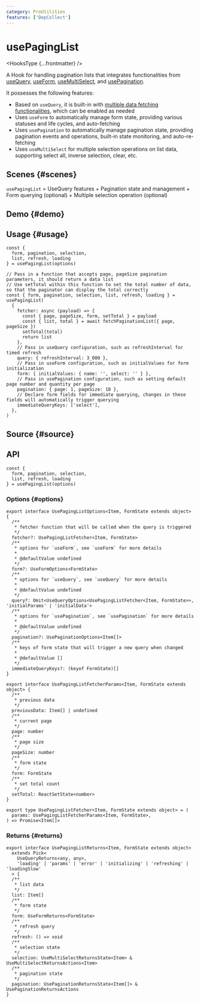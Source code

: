 ```yaml
---
category: ProUtilities
features: ['DepCollect']
---
```


# usePagingList


<HooksType {...frontmatter} />

<Since version='v1.7.0' />

A Hook for handling pagination lists that integrates functionalities from [useQuery](/reference/use-query), [useForm](/reference/use-form), [useMultiSelect](/reference/use-multi-select), and [usePagination](/reference/use-pagination).

It possesses the following features:

- Based on `useQuery`, it is built-in with [multiple data fetching functionalities](/reference/use-query#usage), which can be enabled as needed
- Uses `useForm` to automatically manage form state, providing various statuses and life cycles, and auto-fetching
- Uses `usePagination` to automatically manage pagination state, providing pagination events and operations, built-in state monitoring, and auto-re-fetching
- Uses `useMultiSelect` for multiple selection operations on list data, supporting select all, inverse selection, clear, etc.

## Scenes \{#scenes}

`usePagingList` = UseQuery features + Pagination state and management + Form querying (optional) + Multiple selection operation (optional)

## Demo \{#demo}


<App />

## Usage \{#usage} 

```tsx
const {
  form, pagination, selection,
  list, refresh, loading
} = usePagingList(options)

// Pass in a function that accepts page, pageSize pagination parameters, it should return a data list
// Use setTotal within this function to set the total number of data, so that the paginator can display the total correctly
const { form, pagination, selection, list, refresh, loading } = usePagingList(
  {
    fetcher: async (payload) => {
      const { page, pageSize, form, setTotal } = payload
      const { list, total } = await fetchPaginationList({ page, pageSize })
      setTotal(total)
      return list
    },
    // Pass in useQuery configuration, such as refreshInterval for timed refresh
    query: { refreshInterval: 3_000 },
    // Pass in useForm configuration, such as initialValues for form initialization
    form: { initialValues: { name: '', select: '' } },
    // Pass in usePagination configuration, such as setting default page number and quantity per page
    pagination: { page: 1, pageSize: 10 },
    // Declare form fields for immediate querying, changes in these fields will automatically trigger querying
    immediateQueryKeys: ['select'],
  },
)
```

## Source \{#source}


<Source />

## API

```tsx
const {
  form, pagination, selection,
  list, refresh, loading
} = usePagingList(options)
```

### Options \{#options}

```tsx
export interface UsePagingListOptions<Item, FormState extends object> {
  /**
   * fetcher function that will be called when the query is triggered
   */
  fetcher?: UsePagingListFetcher<Item, FormState>
  /**
   * options for `useForm`, see `useForm` for more details
   *
   * @defaultValue undefined
   */
  form?: UseFormOptions<FormState>
  /**
   * options for `useQuery`, see `useQuery` for more details
   *
   * @defaultValue undefined
   */
  query?: Omit<UseQueryOptions<UsePagingListFetcher<Item, FormState>>, 'initialParams' | 'initialData'>
  /**
   * options for `usePagination`, see `usePagination` for more details
   *
   * @defaultValue undefined
   */
  pagination?: UsePaginationOptions<Item[]>
  /**
   * keys of form state that will trigger a new query when changed
   *
   * @defaultValue []
   */
  immediateQueryKeys?: (keyof FormState)[]
}

export interface UsePagingListFetcherParams<Item, FormState extends object> {
  /**
   * previous data
   */
  previousData: Item[] | undefined
  /**
   * current page
   */
  page: number
  /**
   * page size
   */
  pageSize: number
  /**
   * form state
   */
  form: FormState
  /**
   * set total count
   */
  setTotal: ReactSetState<number>
}

export type UsePagingListFetcher<Item, FormState extends object> = (
  params: UsePagingListFetcherParams<Item, FormState>,
) => Promise<Item[]>
```

### Returns \{#returns}

```tsx
export interface UsePagingListReturns<Item, FormState extends object>
  extends Pick<
    UseQueryReturns<any, any>,
    'loading' | 'params' | 'error' | 'initializing' | 'refreshing' | 'loadingSlow'
  > {
  /**
   * list data
   */
  list: Item[]
  /**
   * form state
   */
  form: UseFormReturns<FormState>
  /**
   * refresh query
   */
  refresh: () => void
  /**
   * selection state
   */
  selection: UseMultiSelectReturnsState<Item> & UseMultiSelectReturnsActions<Item>
  /**
   * pagination state
   */
  pagination: UsePaginationReturnsState<Item[]> & UsePaginationReturnsActions
}
```
